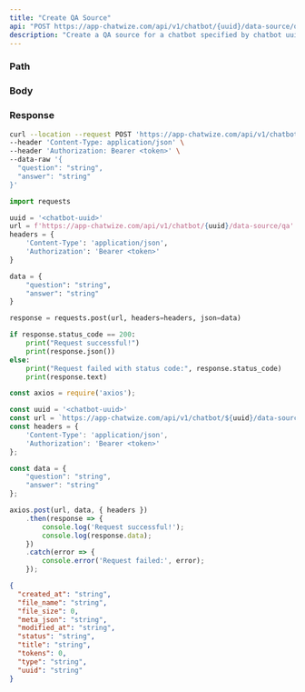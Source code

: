 ```yaml
---
title: "Create QA Source"
api: "POST https://app-chatwize.com/api/v1/chatbot/{uuid}/data-source/qa"
description: "Create a QA source for a chatbot specified by chatbot uuid"
---
```


### Path

<ParamField path="uuid" type="string" required/>

### Body

<ParamField body="question" type="string" required/>
<ParamField body="answer" type="string" required/>

### Response

<ResponseField name="created_at" type="string"/>
<ResponseField name="file_name" type="string"/>
<ResponseField name="file_size" type="number"/>
<ResponseField name="meta_json" type="string"/>
<ResponseField name="modified_at" type="string"/>
<ResponseField name="status" type="string"/>
<ResponseField name="title" type="string"/>
<ResponseField name="type" type="string"/>
<ResponseField name="tokens" type="number"/>
<ResponseField name="uuid" type="string"/>

<RequestExample>

```bash Curl
curl --location --request POST 'https://app-chatwize.com/api/v1/chatbot/{uuid}/data-source/qa' \
--header 'Content-Type: application/json' \
--header 'Authorization: Bearer <token>' \
--data-raw '{
  "question": "string",
  "answer": "string" 
}'
```

```py Python
import requests

uuid = '<chatbot-uuid>'
url = f'https://app-chatwize.com/api/v1/chatbot/{uuid}/data-source/qa'
headers = {
    'Content-Type': 'application/json',
    'Authorization': 'Bearer <token>'
}

data = {
    "question": "string",
    "answer": "string" 
}

response = requests.post(url, headers=headers, json=data)

if response.status_code == 200:
    print("Request successful!")
    print(response.json())
else:
    print("Request failed with status code:", response.status_code)
    print(response.text)
```

```ts JavaScript
const axios = require('axios');

const uuid = '<chatbot-uuid>'
const url = `https://app-chatwize.com/api/v1/chatbot/${uuid}/data-source/qa`;
const headers = {
    'Content-Type': 'application/json',
    'Authorization': 'Bearer <token>'
};

const data = {
    "question": "string",
    "answer": "string" 
};

axios.post(url, data, { headers })
    .then(response => {
        console.log('Request successful!');
        console.log(response.data);
    })
    .catch(error => {
        console.error('Request failed:', error);
    });
```

</RequestExample>

<ResponseExample>

```json Response
{
  "created_at": "string",
  "file_name": "string",
  "file_size": 0,
  "meta_json": "string",
  "modified_at": "string",
  "status": "string",
  "title": "string",
  "tokens": 0,
  "type": "string",
  "uuid": "string"
}

```

</ResponseExample>
